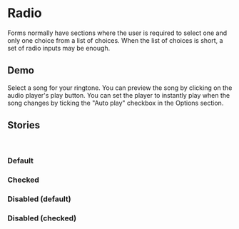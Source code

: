 

<Meta title="Components/Radio" component={Radio}></Meta>

# Radio

Forms normally have sections where the user is required to select one and only one choice from a
list of choices. When the list of choices is short, a set of radio inputs may be enough.

## Demo

Select a song for your ringtone. You can preview the song by clicking on the audio player's play
button. You can set the player to instantly play when the song changes by ticking the "Auto play"
checkbox in the Options section.

<Story name="Demo">
  <RadioExample />
</Story>

<Props of={Radio} />

## Stories

<br />

### Default

<Preview>
  <Story name="Default">
    <Radio label="My label" />
  </Story>
</Preview>

### Checked

<Preview>
  <Story name="Checked">
    <Radio checked label="My label" />
  </Story>
</Preview>

### Disabled (default)

<Preview>
  <Story name="Disabled">
    <Radio disabled label="My label" />
  </Story>
</Preview>

### Disabled (checked)

<Preview>
  <Story name="Disabled/Checked">
    <Radio disabled checked label="My label" />
  </Story>
</Preview>
